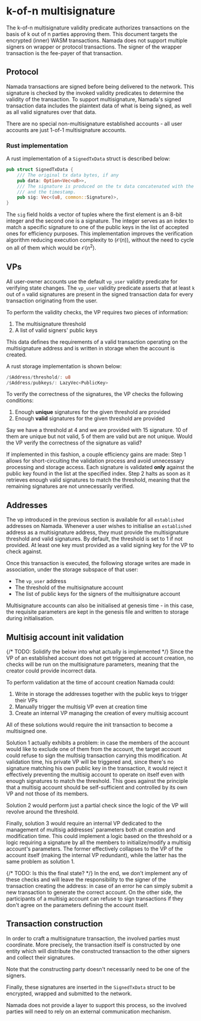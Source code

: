 
# k-of-n multisignature

The k-of-n multisignature validity predicate authorizes transactions on the basis of k out of n parties approving them. This document targets the encrypted (inner) WASM transactions. Namada does not support multiple signers on wrapper or protocol transactions. The signer of the wrapper transaction is the fee-payer of that transaction. 

## Protocol

Namada transactions are signed before being delivered to the network. This signature is checked by the invoked validity predicates to determine the validity of the transaction. To support multisignature, Namada's signed transaction data includes the plaintext data of what is being signed, as well as all valid signatures over that data.

There are no special non-multisignature established accounts - all user accounts are just 1-of-1 multisignature accounts.

### Rust implementation

A rust implementation of a `SignedTxData` struct is described below:

```rust
pub struct SignedTxData {
    /// The original tx data bytes, if any
    pub data: Option<Vec<u8>>,
    /// The signature is produced on the tx data concatenated with the tx code
    /// and the timestamp.
    pub sig: Vec<(u8, common::Signature)>,
}
```

The `sig` field holds a vector of tuples where the first element is an 8-bit integer and the second one is a signature. The integer serves as an index to match a specific signature to one of the public keys in the list of accepted ones for efficiency purposes. This implementation improves the verification algorithm reducing execution complexity to ($\mathcal{O}(n)$), without the need to cycle on all of them which would be $\mathcal{O}(n^2)$.

## VPs

All user-owner accounts use the default `vp_user` validity predicate for verifying state changes.
The `vp_user` validity predicate asserts that at least `k` out of `n` valid signatures are present in the signed transaction data for every transaction originating from the user.

To perform the validity checks, the VP requires two pieces of information:

1. The multisignature threshold
2. A list of valid signers' public keys

This data defines the requirements of a valid transaction operating on the multisignature address and is written in storage when the account is created. 

A rust storage implementation is shown below:
```rust
/$Address/threshold/: u8
/$Address/pubkeys/: LazyVec<PublicKey>
```

To verify the correctness of the signatures, the VP checks the following conditions:

1. Enough **unique** signatures for the given threshold are provided
2. Enough **valid** signatures for the given threshold are provided

Say we have a threshold at 4 and we are provided with 15 signature. 10 of them are unique but not valid, 5 of them are valid but are not unique. Would the VP verify the correctness of the signature as valid?

If implemented in this fashion, a couple efficiency gains are made:
Step 1 allows for short-circuiting the validation process and avoid unnecessary processing and storage access. Each signature is validated **only** against the public key found in the list at the specified index. Step 2 halts as soon as it retrieves enough valid signatures to match the threshold, meaning that the remaining signatures are not unnecessarily verified.

## Addresses

The vp introduced in the previous section is available for all `established` addresses on Namada. Whenever a user wishes to initialise an `established` address as a multisignature address, they must provide the multisignature threshold and valid signatures. By default, the threshold is set to 1 if not provided. At least one key must provided as a valid signing key for the VP to check against.

Once this transaction is executed, the following storage writes are made in association, under the storage subspace of that user:
- The `vp_user` address
- The threshold of the multisignature account
- The list of public keys for the signers of the multisignature account

Multisignature accounts can also be initialised at genesis time - in this case, the requisite parameters are kept in the genesis file and written to storage during initialisation.

## Multisig account init validation

{/* TODO: Solidify the below into what actually is implemented */}
Since the VP of an established account does not get triggered at account creation, no checks will be run on the multisignature parameters, meaning that the creator could provide incorrect data.

To perform validation at the time of account creation Namada could:

1. Write in storage the addresses together with the public keys to trigger their VPs
2. Manually trigger the multisig VP even at creation time
3. Create an internal VP managing the creation of every multisig account

All of these solutions would require the init transaction to become a multisigned one.

Solution 1 actually exhibits a problem: in case the members of the account would like to exclude one of them from the account, the target account could refuse to sign the multisig transaction carrying this modification. At validation time, his private VP will be triggered and, since there's no signature matching his own public key in the transaction, it would reject it effectively preventing the multisig account to operate on itself even with enough signatures to match the threshold. This goes against the principle that a multisig account should be self-sufficient and controlled by its own VP and not those of its members.

Solution 2 would perform just a partial check since the logic of the VP will revolve around the threshold.

Finally, solution 3 would require an internal VP dedicated to the management of multisig addresses' parameters both at creation and modification time. This could implement a logic based on the threshold or a logic requiring a signature by all the members to initialize/modify a multisig account's parameters. The former effectively collapses to the VP of the account itself (making the internal VP redundant), while the latter has the same problem as solution 1.

{/* TODO: Is this the final state? */}
In the end, we don't implement any of these checks and will leave the responsibility to the signer of the transaction creating the address: in case of an error he can simply submit a new transaction to generate the correct account. On the other side, the participants of a multisig account can refuse to sign transactions if they don't agree on the parameters defining the account itself.

## Transaction construction

In order to craft a multisignature transaction, the involved parties must coordinate. More precisely, the transaction itself is constructed by one entity which will distribute the constructed transaction to the other signers and collect their signatures. 

<Callout type="info">
Note that the constructing party doesn't necessarily need to be one of the signers. 
</Callout>

Finally, these signatures are inserted in the `SignedTxData` struct to be encrypted, wrapped and submitted to the network.

Namada does not provide a layer to support this process, so the involved parties will need to rely on an external communication mechanism.
